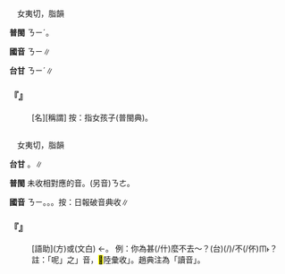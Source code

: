 
=={{ruby|妮|ㄋㄧ}}==

　女夷切，脂韻

'''普閩''' <rt>ㄋㄧˊ</rt>。

'''國音''' <rt>ㄋㄧ</rt>{{ruby|＝|ㄋㄧˊ}}∥

'''台甘''' <rt>ㄋㄧˊ</rt>∥

    

==='''『{{ruby|妮|ㄋㄧ}}{{ruby|子|·ㄗˇ}}』'''===
: [名][稱謂] 按：指女孩子(普閩典)。
    

=={{ruby|呢|ㄋㄧ}}==

　女夷切，脂韻

'''台甘''' {{ruby|(文)|ㄋㄧˊ}}。{{ruby|(語)|ㄋㄧㆷ ͘}}∥

'''普閩''' 未收相對應的音。(另音)<rt>ㄋㄜ</rt>{{ruby|。|ㄋㄧˊ}}。

'''國音''' <rt>ㄋㄧ</rt>。{{ruby|→|ㄋㄜ}}。{{ruby|(文)|ㄋㄧˊ}}。按：日報破音典收{{ruby|：|ㄋㄧˊ}}{{ruby|。|ㄋㄜ}}∥

    

==='''『{{ruby|呢|ㄋㄧ}}』'''===
: [語助](方)或(文白) ←{{ruby|呢|ㄋㄧˊ}}{{ruby|→|ㄋㄚ}}{{ruby|→|ㄋㄜ}}。 例：你為甚(/什)麼不去～？(台){{ruby|汝|ㄌㄧˋ}}{{ruby|是|ㄒㄧ˫}}{{ruby|按|ㄢ˪}}{{ruby|怎|ㄗㄨㆩˋ}}(/{{ruby|怎|ㄗㄨㆩˋ}}{{ruby|樣|ㄧㆫ˫}}{{ruby|/|ㄧㆧ˫}})/{{ruby|豈|ㄊㄚㆷ}}不(/伓)<rt>ㆬ˫</rt>{{ruby|去|ㄎㄧ˪}}{{ruby|咧|ㄌㆤ˪}}？註：「呢」之{{ruby|「|ㄋㄧ}}」音，<mark>&#xf96b5;</mark>陸彙收{{ruby|「|ㄋㄧ}}」。趙典注為「讀音」。
    
